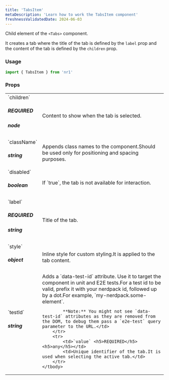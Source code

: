 ```yaml
---
title: 'TabsItem'
metaDescription: 'Learn how to work the TabsItem component'
freshnessValidatedDate: 2024-06-03
---
```


Child element of the `<Tabs>` component.

It creates a tab where the title of the tab is defined by the `label` prop and the content of the tab is defined by the `children` prop.

### Usage

```js
import { TabsItem } from 'nr1'
```


### Props

<table>
    <tbody>
        <tr>
            <td>`children` <h5>REQUIRED</h5> <h5>node</h5></td>
            <td>Content to show when the tab is selected.</td>
        </tr>
        <tr>
            <td>`className` <h5>string</h5></td>
            <td>Appends class names to the component.Should be used only for positioning and spacing purposes.</td>
        </tr>
        <tr>
            <td>`disabled` <h5>boolean</h5></td>
            <td>If `true`, the tab is not available for interaction.</td>
        </tr>
        <tr>
            <td>`label` <h5>REQUIRED</h5><h5>string</h5></td>
            <td>Title of the tab.</td>
        </tr>
        <tr>
            <td>`style` <h5>object</h5></td>
            <td>Inline style for custom styling.It is applied to the tab content.</td>
        </tr>
        <tr>
            <td>`testId` <h5>string</h5></td>
            <td>Adds a `data-test-id` attribute. Use it to target the component in unit and E2E tests.For a test id to be valid, prefix it with your nerdpack id, followed up by a dot.For example, `my-nerdpack.some-element`.
            
            **Note:** You might not see `data-test-id` attributes as they are removed from the DOM, to debug them pass a `e2e-test` query parameter to the URL.</td>
        </tr>
        <tr>
            <td>`value` <h5>REQUIRED</h5> <h5>any</h5></td>
            <td>Unique identifier of the tab.It is used when selecting the active tab.</td>
        </tr>
    </tbody>
</table>